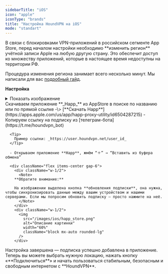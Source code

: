 ```yaml
---
sidebarTitle: "iOS"
icon: "apple"
iconType: "brands"
title: "Настройка HoundVPN на iOS"
mode: "standart"
---
```


<Note>
  В связи с блокировками VPN-приложений в российском сегменте App Store, перед началом настройки необходимо **изменить регион** учётной записи Apple на любую другую страну. Это обеспечит доступ ко множеству приложений, которые в настоящее время недоступны на территории РФ.

  Процедура изменения региона занимает всего несколько минут. Мы написали для вас [подробный гайд](https://houndvpn.net).
</Note>

**Настройка**

<Steps>
  <Step title="Установка приложения" iconType="regular">
    <details>
      <summary>Показать изображение</summary>

  ![Архитектурная схема](/images/ios/happ_store.png)

  > **Совет.** Можно здесь добавить пояснения или подписать основные блоки.
</details>
Скачиваем приложение **_Happ_** из AppStore в поиске по названию или по прямой ссылке -\> [**Cкачать Happ**](https://apps.apple.com/us/app/happ-proxy-utility/id6504287215)
  </Step>
  <Step title="Добавление подписки">
      - Копируем ссылку на подписку из [телеграм-бота](https://t.me/houndvpn_bot)

      <Tip>
        Пример ссылки: _httрs://user.houndvpn.net/user_id_
      </Tip>

      - Открываем приложение **Happ**, жмём “＋” → “Вставить из буфера обмена”

      <div className="flex items-center gap-6">
        <div className="w-1/2">
          <Note>
        **Обратите внимание:**

        На изображении выделена кнопка **обновления подписки**, она нужна, чтобы синхронизировать данные между вашим устройством и нашими серверами. Если мы попросим обновить подписку — просто нажмите на неё.
          </Note>
        </div>
        <div className="w-1/2">
          <img
            src="/images/ios/happ_store.png"
            alt="Описание картинки"
            width="60%"
            className="block mx-auto rounded-lg"
          />
        </div>
  </div>
  </Step>

  <Step title="Готово">
    Настройка завершена — подписка успешно добавлена в приложение. Теперь вы можете выбрать нужную локацию, нажать кнопку «**Подключиться**» и начать пользоваться стабильным, безопасным и свободным интернетом с **HoundVPN**.
  </Step>
</Steps>